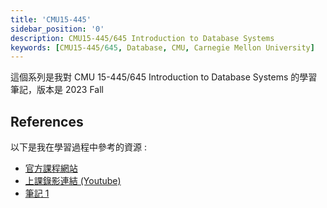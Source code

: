 ```yaml
---
title: 'CMU15-445'
sidebar_position: '0'
description: CMU15-445/645 Introduction to Database Systems
keywords: [CMU15-445/645, Database, CMU, Carnegie Mellon University]
---
```


這個系列是我對 CMU 15-445/645 Introduction to Database Systems 的學習筆記，版本是 2023 Fall

## References

以下是我在學習過程中參考的資源 :

- [官方課程網站](https://15445.courses.cs.cmu.edu/fall2023/)
- [上課錄影連結 (Youtube)](https://www.youtube.com/watch?v=XGMoq-D_mao&list=PLSE8ODhjZXjbj8BMuIrRcacnQh20hmY9g&index=2)
- [筆記 1](https://zhenghe.gitbook.io/open-courses/cmu-15-445-645-database-systems/relational-data-model)
